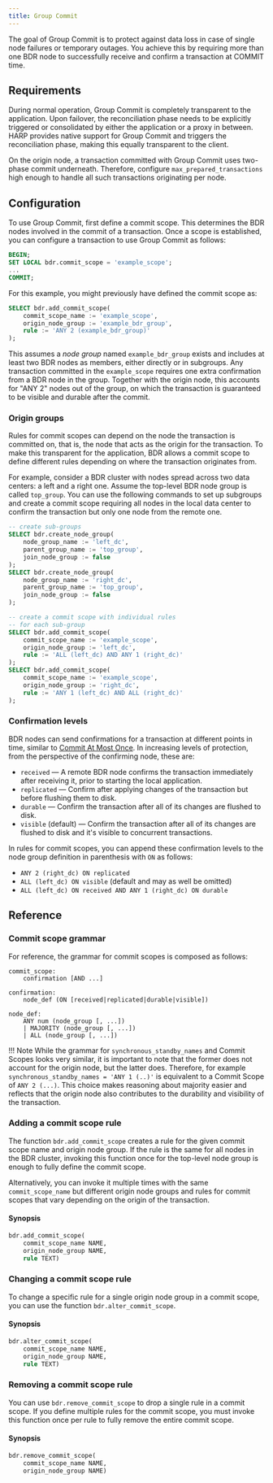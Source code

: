 ```yaml
---
title: Group Commit
---
```


The goal of Group Commit is to protect against data loss
in case of single node failures or temporary outages. You achieve this
by requiring more than one BDR node to successfully receive and
confirm a transaction at COMMIT time.

## Requirements

During normal operation, Group Commit is completely transparent to the
application.  Upon failover, the reconciliation phase needs to be
explicitly triggered or consolidated by either the application or a
proxy in between. HARP provides native support for Group Commit and
triggers the reconciliation phase, making this equally transparent
to the client.

On the origin node, a transaction committed with Group Commit uses
two-phase commit underneath. Therefore, configure `max_prepared_transactions`
high enough to handle all such transactions
originating per node.

## Configuration

To use Group Commit, first define a commit scope. This
determines the BDR nodes involved in the commit of a transaction.
Once a scope is established, you can configure a transaction to use
Group Commit as follows:

```sql
BEGIN;
SET LOCAL bdr.commit_scope = 'example_scope';
...
COMMIT;
```

For this example, you might previously have defined the commit scope as:

```sql
SELECT bdr.add_commit_scope(
    commit_scope_name := 'example_scope',
    origin_node_group := 'example_bdr_group',
    rule := 'ANY 2 (example_bdr_group)'
);
```

This assumes a *node group* named `example_bdr_group` exists and
includes at least two BDR nodes as members, either directly or in
subgroups. Any transaction committed in the `example_scope`
requires one extra confirmation from a BDR node in the group.
Together with the origin node, this accounts for "ANY 2" nodes out of
the group, on which the transaction is guaranteed to be visible and
durable after the commit.

### Origin groups

Rules for commit scopes can depend on the node the transaction is
committed on, that is, the node that acts as the origin for the transaction.
To make this transparent for the application, BDR allows a commit
scope to define different rules depending on where the transaction
originates from.

For example, consider a BDR cluster with nodes spread across two data
centers: a left and a right one. Assume the top-level BDR node group
is called `top_group`. You can use the following commands to set up
subgroups and create a commit scope requiring all nodes in the local
data center to confirm the transaction but only one node from the
remote one.

```sql
-- create sub-groups
SELECT bdr.create_node_group(
    node_group_name := 'left_dc',
    parent_group_name := 'top_group',
    join_node_group := false
);
SELECT bdr.create_node_group(
    node_group_name := 'right_dc',
    parent_group_name := 'top_group',
    join_node_group := false
);

-- create a commit scope with individual rules
-- for each sub-group
SELECT bdr.add_commit_scope(
    commit_scope_name := 'example_scope',
    origin_node_group := 'left_dc',
    rule := 'ALL (left_dc) AND ANY 1 (right_dc)'
);
SELECT bdr.add_commit_scope(
    commit_scope_name := 'example_scope',
    origin_node_group := 'right_dc',
    rule := 'ANY 1 (left_dc) AND ALL (right_dc)'
);
```

### Confirmation levels

BDR nodes can send confirmations for a transaction at different points
in time, similar to [Commit At Most Once](camo). In increasing
levels of protection, from the perspective of the confirming node,
these are:

* `received` &mdash; A remote BDR node confirms the transaction immediately
  after receiving it, prior to starting the local application.
* `replicated` &mdash; Confirm after applying changes of the transaction
  but before flushing them to disk.
* `durable` &mdash; Confirm the transaction after all of its changes are
  flushed to disk.
* `visible` (default) &mdash; Confirm the transaction after all of its
  changes are flushed to disk and it's visible to
  concurrent transactions.

In rules for commit scopes, you can append these confirmation levels
to the node group definition in parenthesis with `ON` as follows:

* `ANY 2 (right_dc) ON replicated`
* `ALL (left_dc) ON visible` (default and may as well be
  omitted)
* `ALL (left_dc) ON received AND ANY 1 (right_dc) ON durable`

## Reference

### Commit scope grammar

For reference, the grammar for commit scopes is composed as follows:

```
commit_scope:
    confirmation [AND ...]

confirmation:
    node_def (ON [received|replicated|durable|visible])

node_def:
    ANY num (node_group [, ...])
    | MAJORITY (node_group [, ...])
    | ALL (node_group [, ...])
```

!!! Note
    While the grammar for `synchronous_standby_names` and Commit
    Scopes looks very similar, it is important to note that the former
    does not account for the origin node, but the latter does.
    Therefore, for example `synchronous_standby_names = 'ANY 1 (..)'`
    is equivalent to a Commit Scope of `ANY 2 (...)`.  This choice
    makes reasoning about majority easier and reflects that the origin
    node also contributes to the durability and visibility of the
    transaction.

### Adding a commit scope rule

The function `bdr.add_commit_scope` creates a rule for the given
commit scope name and origin node group. If the rule is the same for
all nodes in the BDR cluster, invoking this function once for the
top-level node group is enough to fully define the commit scope.

Alternatively, you can invoke it multiple times with the same
`commit_scope_name` but different origin node groups and rules for
commit scopes that vary depending on the origin of the transaction.

#### Synopsis

```sql
bdr.add_commit_scope(
    commit_scope_name NAME,
    origin_node_group NAME,
    rule TEXT)
```

### Changing a commit scope rule

To change a specific rule for a single origin node group in a
commit scope, you can use the function `bdr.alter_commit_scope`.

#### Synopsis

```sql
bdr.alter_commit_scope(
    commit_scope_name NAME,
    origin_node_group NAME,
    rule TEXT)
```

### Removing a commit scope rule

You can use `bdr.remove_commit_scope` to drop a single rule in
a commit scope. If you define multiple rules for the commit scope, you must invoke
this function once per rule to fully remove the entire
commit scope.

#### Synopsis

```sql
bdr.remove_commit_scope(
    commit_scope_name NAME,
    origin_node_group NAME)
```
